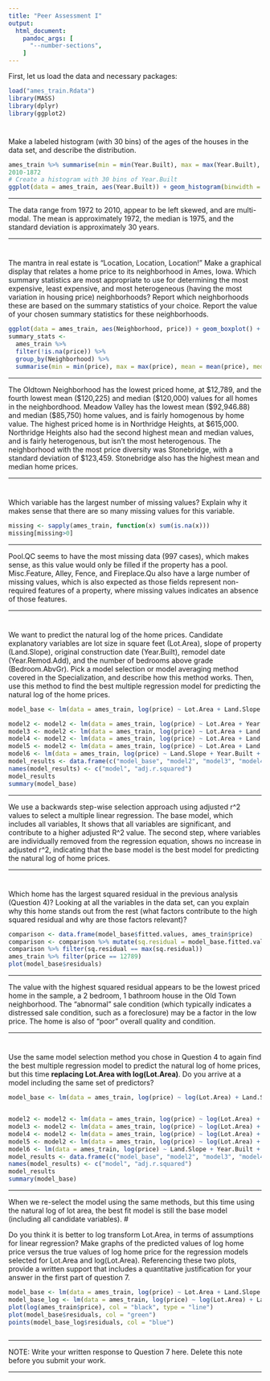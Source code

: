 ```yaml
---
title: "Peer Assessment I"
output:
  html_document: 
    pandoc_args: [
      "--number-sections",
    ]
---
```



First, let us load the data and necessary packages:

```r
load("ames_train.Rdata")
library(MASS)
library(dplyr)
library(ggplot2)
```

#
Make a labeled histogram (with 30 bins) of the ages of the houses in the data set, and describe the distribution.


```r
ames_train %>% summarise(min = min(Year.Built), max = max(Year.Built), mean = mean(Year.Built), median = median(Year.Built), sd = sd(Year.Built)) #102 distinct values
2010-1872
# Create a histogram with 30 bins of Year.Built
ggplot(data = ames_train, aes(Year.Built)) + geom_histogram(binwidth = (140/30))


```

* * *
The data range from 1972 to 2010, appear to be left skewed, and are multi-modal. The mean is approximately 1972, the median is 1975, and the standard deviation is approximately 30 years.

* * *


#
The mantra in real estate is "Location, Location, Location!" Make a graphical display that relates a home price to its neighborhood in Ames, Iowa. Which summary statistics are most appropriate to use for determining the most expensive, least expensive, and most heterogeneous (having the most variation in housing price) neighborhoods? Report which neighborhoods these are based on the summary statistics of your choice. Report the value of your chosen summary statistics for these neighborhoods.


```r
ggplot(data = ames_train, aes(Neighborhood, price)) + geom_boxplot() + coord_flip()
summary_stats <- 
  ames_train %>% 
  filter(!is.na(price)) %>%
  group_by(Neighborhood) %>% 
  summarise(min = min(price), max = max(price), mean = mean(price), median = median(price), sd = sd(price))
```


* * *

The Oldtown Neighborhood has the lowest priced home, at \$12,789, and the fourth lowest mean (\$120,225) and median (\$120,000) values for all homes in the neighbordhood.
Meadow Valley has the lowest mean (\$92,946.88) and median (\$85,750) home values, and is fairly homogenous by home value.
The highest priced home is in Northridge Heights, at \$615,000. Northridge Heights also had the second highest mean and median values, and is fairly heterogenous, but isn't the most heterogenous.
The neighborhood with the most price diversity was Stonebridge, with a standard deviation of \$123,459. Stonebridge also has the highest mean and median home prices.


* * *

# 

Which variable has the largest number of missing values? Explain why it makes sense that there are so many missing values for this variable.

```r
missing <- sapply(ames_train, function(x) sum(is.na(x)))
missing[missing>0]
```


* * *

Pool.QC seems to have the most missing data (997 cases), which makes sense, as this value would only be filled if the property has a pool. Misc.Feature, Alley, Fence, and Fireplace.Qu also have a large number of missing values, which is also expected as those fields represent non-required features of a property, where missing values indicates an absence of those features.


* * *

#

We want to predict the natural log of the home prices. Candidate explanatory variables are lot size in square feet (Lot.Area), slope of property (Land.Slope), original construction date (Year.Built), remodel date (Year.Remod.Add), and the number of bedrooms above grade (Bedroom.AbvGr). Pick a model selection or model averaging method covered in the Specialization, and describe how this method works. Then, use this method to find the best multiple regression model for predicting the natural log of the home prices.


```r
model_base <- lm(data = ames_train, log(price) ~ Lot.Area + Land.Slope + Year.Built + Year.Remod.Add + Bedroom.AbvGr)

model2 <- model2 <- lm(data = ames_train, log(price) ~ Lot.Area + Year.Built + Year.Remod.Add + Bedroom.AbvGr)
model3 <- model2 <- lm(data = ames_train, log(price) ~ Lot.Area + Land.Slope + Year.Remod.Add + Bedroom.AbvGr)
model4 <- model2 <- lm(data = ames_train, log(price) ~ Lot.Area + Land.Slope + Year.Built + Bedroom.AbvGr)
model5 <- model2 <- lm(data = ames_train, log(price) ~ Lot.Area + Land.Slope + Year.Built + Year.Remod.Add)
model6 <- lm(data = ames_train, log(price) ~ Land.Slope + Year.Built + Year.Remod.Add + Bedroom.AbvGr)
model_results <- data.frame(c("model_base", "model2", "model3", "model4", "model5", "model6"), c(summary(model_base)$adj.r.squared, summary(model2)$adj.r.squared, summary(model3)$adj.r.squared, summary(model4)$adj.r.squared, summary(model5)$adj.r.squared, summary(model6)$adj.r.squared))
names(model_results) <- c("model", "adj.r.squared")
model_results
summary(model_base)
```

* * *

We use a backwards step-wise selection approach using adjusted r^2 values to select a multiple linear regression. The base model, which includes all variables, It shows that all variables are significant, and contribute to a higher adjusted R^2 value. The second step, where variables are individually removed from the regression equation, shows no increase in adjusted r^2, indicating that the base model is the best model for predicting the natural log of home prices.


* * *

#

Which home has the largest squared residual in the previous analysis (Question 4)? Looking at all the variables in the data set, can you explain why this home stands out from the rest (what factors contribute to the high squared residual and why are those factors relevant)?


```r
comparison <- data.frame(model_base$fitted.values, ames_train$price)
comparison <- comparison %>% mutate(sq.residual = model_base.fitted.values - log(ames_train.price))
comparison %>% filter(sq.residual == max(sq.residual))
ames_train %>% filter(price == 12789)
plot(model_base$residuals)
```

* * *

The value with the highest squared residual appears to be the lowest priced home in the sample, a 2 bedroom, 1 bathroom house in the Old Town neighborhood. The "abnormal" sale condition (which typically indicates a distressed sale condition, such as a foreclosure) may be a factor in the low price. The home is also of "poor" overall quality and condition.


* * *

#

Use the same model selection method you chose in Question 4 to again find the best multiple regression model to predict the natural log of home prices, but this time **replacing Lot.Area with log(Lot.Area)**. Do you arrive at a model including the same set of predictors?


```r
model_base <- lm(data = ames_train, log(price) ~ log(Lot.Area) + Land.Slope + Year.Built + Year.Remod.Add + Bedroom.AbvGr)


model2 <- model2 <- lm(data = ames_train, log(price) ~ log(Lot.Area) + Year.Built + Year.Remod.Add + Bedroom.AbvGr)
model3 <- model2 <- lm(data = ames_train, log(price) ~ log(Lot.Area) + Land.Slope + Year.Remod.Add + Bedroom.AbvGr)
model4 <- model2 <- lm(data = ames_train, log(price) ~ log(Lot.Area) + Land.Slope + Year.Built + Bedroom.AbvGr)
model5 <- model2 <- lm(data = ames_train, log(price) ~ log(Lot.Area) + Land.Slope + Year.Built + Year.Remod.Add)
model6 <- lm(data = ames_train, log(price) ~ Land.Slope + Year.Built + Year.Remod.Add + Bedroom.AbvGr)
model_results <- data.frame(c("model_base", "model2", "model3", "model4", "model5", "model6"), c(summary(model_base)$adj.r.squared, summary(model2)$adj.r.squared, summary(model3)$adj.r.squared, summary(model4)$adj.r.squared, summary(model5)$adj.r.squared, summary(model6)$adj.r.squared))
names(model_results) <- c("model", "adj.r.squared")
model_results
summary(model_base)

```

* * *

When we re-select the model using the same methods, but this time using the natural log of lot area, the best fit model is still the base model (including all candidate variables).
#

Do you think it is better to log transform Lot.Area, in terms of assumptions for linear regression? Make graphs of the predicted values of log home price versus the true values of log home price for the regression models selected for Lot.Area and log(Lot.Area). Referencing these two plots, provide a written support that includes a quantitative justification for your answer in the first part of question 7.

```r
model_base <- lm(data = ames_train, log(price) ~ Lot.Area + Land.Slope + Year.Built + Year.Remod.Add + Bedroom.AbvGr)
model_base_log <- lm(data = ames_train, log(price) ~ log(Lot.Area) + Land.Slope + Year.Built + Year.Remod.Add + Bedroom.AbvGr)
plot(log(ames_train$price), col = "black", type = "line")
plot(model_base$residuals, col = "green")
points(model_base_log$residuals, col = "blue")



```

* * *

NOTE: Write your written response to Question 7 here.  Delete this note before you submit your work.


* * *
###